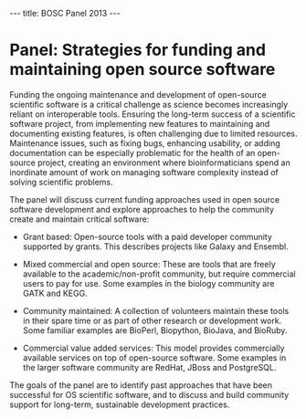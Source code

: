 ---
title: BOSC Panel 2013
---

= Panel: Strategies for funding and maintaining open source software =

Funding the ongoing maintenance and development of open-source scientific software is a critical challenge as science becomes increasingly reliant on interoperable tools. Ensuring the long-term success of a scientific software project, from implementing new features to maintaining and documenting existing features, is often challenging due to limited resources. Maintenance issues, such as fixing bugs, enhancing usability, or adding documentation can be especially problematic for the health of an open-source project, creating an environment where bioinformaticians spend an inordinate amount of work on managing software complexity instead of solving scientific problems.
 
The panel will discuss current funding approaches used in open source software development and explore approaches to help the community create and maintain critical software:

* Grant based: Open-source tools with a paid developer community supported by grants. This describes projects like Galaxy and Ensembl.

* Mixed commercial and open source: These are tools that are freely available to the academic/non-profit community, but require commercial  users to pay for use. Some examples in the biology community are GATK and KEGG.

* Community maintained: A collection of volunteers maintain these tools in their spare time or as part of other research or development work.  Some familiar examples are BioPerl, Biopython, BioJava, and BioRuby.

* Commercial value added services: This model provides commercially available services on top of open-source software. Some examples in the larger software community are RedHat, JBoss and PostgreSQL.

The goals of the panel are to identify past approaches that have been successful for OS scientific software, and to discuss and build community support for long-term, sustainable development practices.